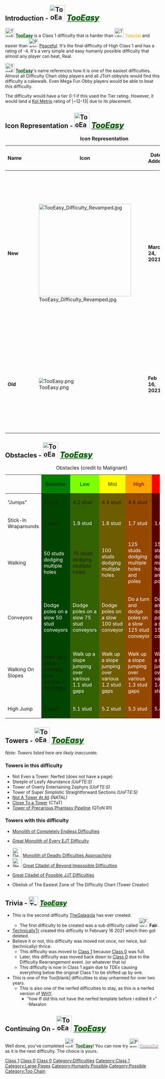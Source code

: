 {{NoticeScrollboxNew|Notices={{Large Page}}{{Humanly Possible}}{{Nerfed}}}}{{DISPLAYTITLE:<span style="background:linear-gradient(90deg,black,darkgreen,black); -webkit-background-clip:text !important; -webkit-text-fill-color:transparent; text-shadow:0px 0px 2px darkgreen"><big>'''TooEasy'''</big></span>}}
{{NewDifficultyInfobox|image1=TooEasy Difficulty Revamped.jpg|title1=<span style="background:linear-gradient(90deg,black,darkgreen,black); -webkit-background-clip:text !important; -webkit-text-fill-color:transparent; text-shadow:0px 0px 2px darkgreen">[[TooEasy]]</span>|caption1=It's literally too easy.|class=Class 1|type=*Humanly Possible Difficulty
*"Official" Difficulty|previous=[[File:Tutorial.png|30px]] [[Tutorial]]|next=[[File:PeacefulNew.png|30px]] [[Peaceful]]|class_range=High|difficulty_range=Baseline to Peak|creator(s)=*TheGalgola - Original
*Sanjay2133 - Revamper|date_added=24 March 2021|revamp_date=3 February 2023|rating=-4|alt_next=|alt_previous=|sub_difficulty(ies)=None|decal_id=Current: [https://create.roblox.com/store/asset/6652254018/TooEasy-difficulty 6652254018]
Old: [https://create.roblox.com/store/asset/117078373137049/TooEasy-Old-Version 117078373137049]}}
==Introduction - [[File:TooEasy Difficulty Revamped.jpg|50x50px]] ''<span style="background:linear-gradient(90deg,black,darkgreen,black); -webkit-background-clip:text !important; -webkit-text-fill-color:transparent; text-shadow:0px 0px 2px darkgreen"><big>[[TooEasy]]</big></span>''==
[[File:TooEasy Difficulty Revamped.jpg|30x30px]] <span style="background:linear-gradient(90deg,black,darkgreen,black); -webkit-background-clip:text !important; -webkit-text-fill-color:transparent; text-shadow:0px 0px 2px darkgreen">[[TooEasy]]</span> is a Class 1 difficulty that is harder than  [[File:Tutorial.png|frameless|30x30px]] <span style="background:linear-gradient(90deg,#ECDA8C,#E6D073); -webkit-background-clip:text !important; -webkit-text-fill-color:transparent; text-shadow:0px 0px 2px #E6D073">'''[[Tutorial]]'''</span> and easier than [[File:PeacefulNew.png|30px]] [[Peaceful]]. It's the final difficulty of High Class 1 and has a rating of -4. It's a very simple and easy humanly possible difficulty that almost any player can beat, Real.

[[File:TooEasy Difficulty Revamped.jpg|30x30px]] <span style="background:linear-gradient(90deg,black,darkgreen,black); -webkit-background-clip:text !important; -webkit-text-fill-color:transparent; text-shadow:0px 0px 2px darkgreen">[[TooEasy]]</span>'s name references how it is one of the easiest difficulties. Almost all Difficulty Chart obby players and all JToH obbyists would find this difficulty a cakewalk. Even Mega Fun Obby players would be able to beat this difficulty.

The difficulty would have a tier 0-1 if this used the Tier rating. However, it would land a [[Metris|Kol Metris]] rating of |~12-13| due to its placement.
==Icon Representation - [[File:TooEasy Difficulty Revamped.jpg|50x50px]] ''<span style="background:linear-gradient(90deg,black,darkgreen,black); -webkit-background-clip:text !important; -webkit-text-fill-color:transparent; text-shadow:0px 0px 2px darkgreen"><big>[[TooEasy]]</big></span>'' ==
{| class="fandom-table"
|+'''Icon Representation'''
!'''Name'''
!'''Icon'''
!'''Date Added'''
!'''Description'''
|-
|'''New'''
| [[File:TooEasy Difficulty Revamped.jpg|300x300px]]
|'''March 24, 2021'''
|The icon is quite simple and represents the difficulty well. It has a dark green to black gradient in the background, with the green symbolizing the easiness of the difficulty and also a ":D" emoticon, representing the joy of this difficulty. The icon was made by Galagola. 
|-
|'''Old'''
|[[File:TooEasy.png|center]]
|'''Feb 16, 2021'''
|The older icon has a completely black background with text saying "XXD" in the center, similar to the one of [[File:NewWHY.jpeg|frameless|31x31px]] [[w:c:jtohs-hardest-towers:WHY|<span style="color:black">'''WHY'''</span>]]. It was made by TechnicallyTr.
|}
== Obstacles - [[File:TooEasy Difficulty Revamped.jpg|50x50px]] ''<span style="background:linear-gradient(90deg,black,darkgreen,black); -webkit-background-clip:text !important; -webkit-text-fill-color:transparent; text-shadow:0px 0px 2px darkgreen"><big>[[TooEasy]]</big></span>''==
{| class="fandom-table"
|+ Obstacles (credit to Malignant)
!
! style="background-color: green;" |'''<font color="#003305">Baseline</font>'''
! style="background-color: #80ff00;" |'''<font color="green">Low</font>'''
! style="background-color: yellow; " |'''<font color="#797d00">Mid</font>'''
! style="background-color: orange; " |'''<font color="brown">High</font>'''
! style="background-color: red; " |'''<font color="#7d0000">Peak</font>'''
|-
|"Jumps"
| style="background-color: #014500;" |4 stud
| style="background-color: #336000;" |4.2 stud
| style="background-color: #6d5c00;" |4.4 stud
| style="background-color: #964a00;" |4.6 stud
| style="background-color: #5a0000;" |4.8 stud
|-
|Stick-In Wraparounds
| style="background-color: #014500;" |2 stud
| style="background-color: #336000;" |<font color="white">1.9 stud</font>
| style="background-color: #6d5c00;" |<font color="white">1.8 stud</font>
| style="background-color: #964a00;" |<font color="white">1.7 stud</font>
| style="background-color: #5a0000;" |<font color="white">1.6 stud</font>
|-
|Walking
| style="background-color: #014500;" |<font color="white">50 studs dodging multiple holes</font>
| style="background-color: #336000;" |75 studs dodging multiple holes
| style="background-color: #6d5c00;" |<font color="white">100 studs dodging multiple holes</font>
| style="background-color: #964a00;" |<font color="white">125 studs dodging multiple holes and poles</font>
| style="background-color: #5a0000;" |<font color="white">150 studs dodging multiple holes and poles</font>
|-
|Conveyors
| style="background-color: #014500;" | <font color="white">Dodge poles on a slow 50 stud conveyors</font>
| style="background-color: #336000;" |<font color="white">Dodge poles on a slow 75 stud conveyors</font>
| style="background-color: #6d5c00;" | <font color="white">Dodge poles on a slow 100 stud conveyor</font>
| style="background-color: #964a00;" |<font color="white">Do a turn and dodge poles on a slow 125 stud conveyor</font>
| style="background-color: #5a0000;" |<font color="white">Do a turn and dodge poles on a slow 150 stud conveyor</font>
|-
|Walking On Slopes
| style="background-color: #014500;" |Walk up a slope jumping over various 1 stud gaps
| style="background-color: #336000;" |<font color="white">Walk up a slope jumping over various 1.1 stud gaps</font>
| style="background-color: #6d5c00;" |<font color="white">Walk up a slope jumping over various 1.2 stud gaps</font>
| style="background-color: #964a00;" |<font color="white">Walk up a slope jumping over various 1.3 stud gaps</font>
| style="background-color: #5a0000;" |<font color="white">Walk up a slope jumping over various 1.4 studs</font>
|-
| High Jump
| style="background-color: #014500;" |5 stud
| style="background-color: #336000;" |<font color="white">5.1 stud</font>
| style="background-color: #6d5c00;" |<font color="white">5.2 stud</font>
| style="background-color: #964a00;" |<font color="white">5.3 stud</font>
| style="background-color: #5a0000;" |<font color="white">5.4 stud</font>
|}
==Towers - [[File:TooEasy Difficulty Revamped.jpg|50x50px]] ''<span style="background:linear-gradient(90deg,black,darkgreen,black); -webkit-background-clip:text !important; -webkit-text-fill-color:transparent; text-shadow:0px 0px 2px darkgreen"><big>[[TooEasy]]</big></span>''==
''Note: Towers listed here are likely inaccurate.''
===Towers in this difficulty===
*Not Even a Tower: Nerfed (does not have a page)
*Steeple of Leafy Abundance ''(UoFTE:S)''
*Tower of Overly Entertaining Zephyrs ''(UoFTE:S)''
*Tower of Super Simplistic Straightforward Sections ''(UoFTE:S)''
*[[Not A Tower At All]] ''(NATAL)''
*[[Close To a Tower]] (CTaT)
*[[Tower of Precarious Phantasy Pipeline]] (QToN R1)
===Towers with this difficulty===
*{{Class25Difficulties|The Final Difficulty.}} [[Monolith of Completely Endless Difficulties]]
*{{Class25Difficulties|The Final Difficulty.}} [[Great Monolith of Every EJT Difficulty]]
*[[File:Deadly Tubular Death Icon.gif|frameless|30x30px]] [[Monolith of Deadly Difficulties Approaching]]
*[[File:New DI Image.JPG|30x30px]] [[Great Citadel of Beyond Impossible Difficulties]]
*{{Class3Difficulties|Insane}} [[Great Citadel of Possible JJT Difficulties]]
*Obelisk of The Easiest Zone of The Difficulty Chart (Tower Creator)
==Trivia - [[File:TooEasy Difficulty Revamped.jpg|30x30px]] <span style="background:linear-gradient(90deg,black,darkgreen,black); -webkit-background-clip:text !important; -webkit-text-fill-color:transparent; text-shadow:0px 0px 2px darkgreen">''[[TooEasy]]''</span>==
*This is the second difficulty [[User:TheGalagola|TheGalagola]] has ever created.
**The first difficulty to be created was a sub difficulty called [[File:Fair.jpg|30px]] '''Fair'''.
*[[User:TechnicallyTr|TechnicallyTr]] created this difficulty in February 16 2021 which then got deleted.
*Believe it or not, this difficulty was moved not once, nor twice, but (technically) thrice.
**[[Category:Class 1|Class 1]] [[Category:Class 0|Class 0]] This difficulty was moved to [[:Category:Class 1|Class 1]] because [[:Category:Class 0|Class 0]] was full.
**[[Category:Class 0|Class 0]] Later, this difficulty was moved back down to [[:Category:Class 0|Class 0]] due to the Difficulty Rearrangement event. (or whatever that is) 
**This difficulty is now in Class 1 again due to TDEx causing everything below the original Class 1 to be shifted up by one. 
*This is one of the Too[blank] difficulties to stay unharmed for over two years.
**This is also one of the nerfed difficulties to stay, as this is a nerfed version of {{Class4Difficulties|Why|30px}} [[w:c:jtohs-hardest-towers:WHY|WHY]].
***"how tf did this not have the nerfed template before i edited it 💀" -Maxalon
==Continuing On - [[File:TooEasy Difficulty Revamped.jpg|50x50px]] ''<span style="background:linear-gradient(90deg,black,darkgreen,black); -webkit-background-clip:text !important; -webkit-text-fill-color:transparent; text-shadow:0px 0px 2px darkgreen"><big>[[TooEasy]]</big></span>''==
Well done, you've completed [[File:TooEasy Difficulty Revamped.jpg|30x30px]] <span style="background:linear-gradient(90deg,black,darkgreen,black); -webkit-background-clip:text !important; -webkit-text-fill-color:transparent; text-shadow:0px 0px 2px darkgreen">[[TooEasy]]</span>! You can now try [[File:PeacefulNew.png|frameless|30x30px]] [[Peaceful|<span style="color:thistle; text-shadow:0px 0px 2px thistle">'''Peaceful'''</span>]] as it is the next difficulty. The choice is yours.
{{DifficultiesNavbox}}
[[Category:Difficulties]]
[[Category:Class 1]]
[[Category:Large Pages]]
[[Category:Humanly Possible]]
[[Category:Possible]]
[[Category:Too Chain]]